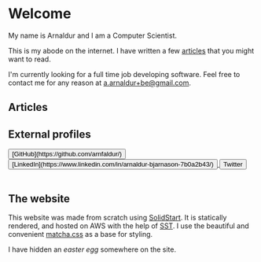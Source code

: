 
# Welcome
My name is Arnaldur and I am a Computer Scientist.

This is my abode on the internet.
I have written a few <u>[articles](/writing)</u> that you might want to read.

I'm currently looking for a full time job developing software.
Feel free to contact me for any reason at
<a href="a.arnaldur+be@gmail.com">a.arnaldur+be@gmail.com</a>.


## Articles

<PostList />

## External profiles
            
<A href="https://github.com/arnfaldur/">
<button>
[GitHub](https://github.com/arnfaldur/)
</button>
</A>

<A href="https://www.linkedin.com/in/arnaldur-bjarnason-7b0a2b43/">
<button>
[LinkedIn](https://www.linkedin.com/in/arnaldur-bjarnason-7b0a2b43/)
</button>
</A>

<A href="/boycotting/twitter">
<button>
Twitter
</button>
</A>

<br/>
<br/>

## The website

This website was made from scratch using [SolidStart](https://docs.solidjs.com/solid-start).
It is statically rendered, and hosted on AWS with the help of [SST](https://sst.dev/).
I use the beautiful and convenient [matcha.css](https://matcha.mizu.sh/) as a base for styling.

I have hidden an <i>easter egg</i> somewhere on the site.
